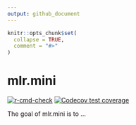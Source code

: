 ```yaml
---
output: github_document
---
```


<!-- README.md is generated from README.Rmd. Please edit that file -->

```r
knitr::opts_chunk$set(
  collapse = TRUE,
  comment = "#>"
)
```

# mlr.mini

<!-- badges: start -->
[![r-cmd-check](https://github.com/fstermann/mlr-mini/actions/workflows/R-CMD-check.yaml/badge.svg)](https://github.com/maximilian-muecke/plusign/actions/workflows/r-cmd-check.yml)
[![Codecov test coverage](https://codecov.io/gh/fstermann/mlr-mini/branch/main/graph/badge.svg)](https://app.codecov.io/gh/maximilian-muecke/plusign?branch=main)
<!-- badges: end -->

The goal of mlr.mini is to ...
